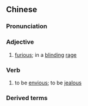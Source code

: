 {{also|眼红}}
==Chinese==
{{zh-forms|s=眼红}}

===Pronunciation===
{{zh-pron
|m=yǎnhóng
|c=ngaan5 hung4
|cat=a,v
}}

===Adjective===
{{zh-adj}}

# [[furious]]; in a [[blinding]] [[rage]]

===Verb===
{{zh-verb}}

# to be [[envious]]; to be [[jealous]]

===Derived terms===
{{zh-der|仇人相見，分外眼紅}}